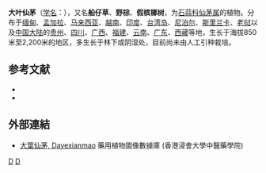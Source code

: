 {{Speciesbox 
| taxon = Curculigo capitulata
| authority = (Lour.) O. Kuntze
| image =Curculigo capitulata in Kunming Botanical Garden.jpg
| image_caption = [[昆明植物园|昆明植物园]]内的大叶仙茅
}}

'''大叶仙茅'''（[[学名|学名]]：{{lang|la|''Curculigo capitulata''}}），又名'''船仔草'''、'''野棕'''、'''假槟榔树'''，为[[石蒜科|石蒜科]][[仙茅属|仙茅属]]的植物。分布于[[缅甸|缅甸]]、[[孟加拉|孟加拉]]、[[马来西亚|马来西亚]]、[[越南|越南]]、[[印度|印度]]、[[台湾岛|台湾岛]]、[[尼泊尔|尼泊尔]]、[[斯里兰卡|斯里兰卡]]、[[老挝|老挝]]以及[[中国大陆|中国大陆]]的[[贵州|贵州]]、[[四川|四川]]、[[广西|广西]]、[[福建|福建]]、[[云南|云南]]、[[广东|广东]]、[[西藏|西藏]]等地，生长于海拔850米至2,200米的地区，多生长于林下或阴湿处，目前尚未由人工引种栽培。

== 参考文献 ==

* {{cite web| url =http://www.bioinfo.cn/db05/KmzwSpecies.php?action=view&id=11175| title =大叶仙茅| work =《中国高等植物数据库全库》| publisher =中国科学院微生物研究所| author =昆明植物研究所| accessdate =2009-02-24| deadurl =yes| archiveurl =https://web.archive.org/web/20160305104853/http://www.bioinfo.cn/db05/KmzwSpecies.php?action=view&id=11175| archivedate =2016-03-05}}
* {{TaiBNET| zh=船仔草 | id=201779 | binomial=Curculigo capitulata | authority=Lour. Kuntze, 1891 | var= | accessdate=2013-01-24}}

==外部連結==
*[http://libproject.hkbu.edu.hk/was40/detail?lang=ch&channelid=1288&searchword=herb_id=D01194 大葉仙茅, Dayexianmao] {{Wayback|url=http://libproject.hkbu.edu.hk/was40/detail?lang=ch&channelid=1288&searchword=herb_id=D01194 |date=20181005141556 }} 藥用植物圖像數據庫 (香港浸會大學中醫藥學院) {{zh-hant}}{{en}}
{{Taxonbar|from=Q6896202}}

[[Category:仙茅属|D]]
[[Category:球根花卉|D]]


{{植物小作品}}